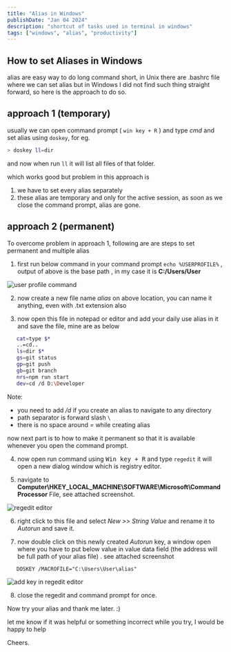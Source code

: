 ```yaml
---
title: "Alias in Windows"
publishDate: "Jan 04 2024"
description: "shortcut of tasks used in terminal in windows"
tags: ["windows", "alias", "productivity"]
---
```


## How to set Aliases in Windows

alias are easy way to do long command short, in Unix there are .bashrc file where we can set alias but in Windows I did not find such thing straight forward, so here is the approach to do so.

## approach 1 (temporary)

usually we can open command prompt ( <code>win key + R</code> ) and type _cmd_ and set alias using `doskey`, for eg.

```sh
> doskey ll=dir
```

and now when run `ll` it will list all files of that folder.

which works good but problem in this approach is

1. we have to set every alias separately
2. these alias are temporary and only for the active session, as soon as we close the command prompt, alias are gone.

## approach 2 (permanent)

To overcome problem in approach 1, following are are steps to set permanent and multiple alias

1. first run below command in your command prompt `echo %USERPROFILE%` , output of above is the base path , in my case it is **C:/Users/User**

![user profile command](./user-profile.png)

2. now create a new file name _alias_ on above location, you can name it anything, even with .txt extension also

3. now open this file in notepad or editor and add your daily use alias in it and save the file, mine are as below

```sh title='alias'
   cat=type $*
   ..=cd..
   ls=dir $*
   gs=git status
   gp=git push
   gb=git branch
   nrs=npm run start
   dev=cd /d D:\Developer
```

Note:

- you need to add _/d_ if you create an alias to navigate to any directory
- path separator is forward slash `\`
- there is no space around _=_ while creating alias

now next part is to how to make it permanent so that it is available whenever you open the command prompt.

4. now open run command using <kbd>Win key + R</kbd> and type `regedit` it will open a new dialog window which is registry editor.

5. navigate to **Computer\HKEY_LOCAL_MACHINE\SOFTWARE\Microsoft\Command Processor** File, see attached screenshot.

![regedit editor](./regedit.png)

6. right click to this file and select _New >> String Value_ and rename it to _Autorun_ and save it.

7. now double click on this newly created _Autorun_ key, a window open where you have to put below value in value data field (the address will be full path of your alias file) . see attached screenshot

```txt
   DOSKEY /MACROFILE="C:\Users\User\alias"
```

![add key in regedit editor](./key-in-regedit.png)

8. close the regedit and command prompt for once.

Now try your alias and thank me later. :)

let me know if it was helpful or something incorrect while you try, I would be happy to help

Cheers.
